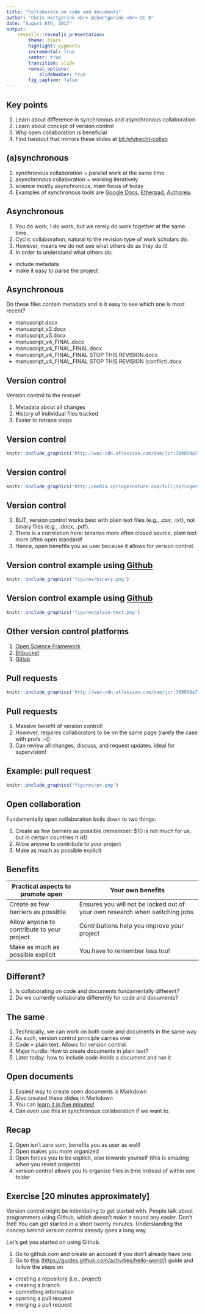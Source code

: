 ```yaml
---
title: "Collaborate on code and documents"
author: "Chris Hartgerink <br> @chartgerink <br> CC 0"
date: "August 8th, 2017"
output:
    revealjs::revealjs_presentation:
        theme: black
        highlight: pygments
        incremental: true
        center: true
        transition: slide
        reveal_options:
            slideNumber: true
        fig_caption: false
---
```


## Key points

1. Learn about difference in synchronous and asynchronous collaboration
2. Learn about concept of version control
3. Why open collaboration is beneficial
4. Find handout that mirrors these slides at [bit.ly/utrecht-collab](https://bit.ly/utrecht-collab)

## (a)synchronous

1. synchronous collaboration = parallel work at the same time
2. asynchronous collaboration = working iteratively
3. science mostly asynchronous, main focus of today
4. Examples of synchronous tools are [Google Docs](https://docs.google.com), [Etherpad](http://etherpad.org/), [Authorea](https://authorea.com).

## Asynchronous

1. You do work, I do work, but we rarely do work together at the same time.
2. Cyclic collaboration, natural to the revision type of work scholars do.
3. However, means we do not see what others do as they do it!
4. In order to understand what others do:
  * include metadata
  * make it easy to parse the project

## Asynchronous

Do these files contain metadata and is it easy to see which one is most recent?

- manuscript.docx
- manuscript_v2.docx
- manuscript_v3.docx
- manuscript_v4_FINAL.docx
- manuscript_v4_FINAL_FINAL.docx
- manuscript_v4_FINAL_FINAL STOP THIS REVISION.docx
- manuscript_v4_FINAL_FINAL STOP THIS REVISION (conflict).docx

## Version control

Version control to the rescue!

1. Metadata about all changes
2. History of individual files tracked
3. Easier to retrace steps

## Version control

```r
knitr::include_graphics('http://wac-cdn.atlassian.com/dam/jcr:389059a7-214c-46a3-bc52-7781b4730301/hero.svg?cdnVersion=fp')
```

## Version control

```r
knitr::include_graphics('http://media.springernature.com/full/springer-static/image/art%3A10.1186%2F1751-0473-8-7/MediaObjects/13029_2013_Article_88_Fig3_HTML.jpg')
```

## Version control

1. BUT, version control works best with plain text files (e.g., .csv, .txt), not binary files (e.g., .docx, .pdf).
2. There is a correlation here: binaries more often closed source, plain text more often open standard!
3. Hence, open benefits you as user because it allows for version control.

## Version control example using [Github](https://github.com)

```r
knitr::include_graphics('figures/binary.png')
```

## Version control example using [Github](https://github.com)

```r
knitr::include_graphics('figures/plain-text.png')
```

## Other version control platforms

1. [Open Science Framework](https://osf.io)
2. [Bitbucket](https://bitbucket.org)
3. [Gitlab](https://gitlab.org)

## Pull requests

```r
knitr::include_graphics('http://wac-cdn.atlassian.com/dam/jcr:389059a7-214c-46a3-bc52-7781b4730301/hero.svg?cdnVersion=fp')
```

## Pull requests

1. Massive benefit of version control!
2. However, requires collaborators to be on the same page (rarely the case with profs :-()
3. Can review all changes, discuss, and request updates. Ideal for supervision!

## Example: pull request

```r
knitr::include_graphics('figures/pr.png')
```

## Open collaboration

Fundamentally open collaboration boils down to two things:

1. Create as few barriers as possible (remember: $10 is not much for us, but in certain countries it is!)
2. Allow anyone to contribute to your project
3. Make as much as possible explicit

## Benefits

|Practical aspects to promote open | Your own benefits|
|--------------------------------------------|-----------------------------------------------------------------------------|
| Create as few barriers as possible         | Ensures you will not be locked out of your own research when switching jobs |
| Allow anyone to contribute to your project | Contributions help you improve *your* project                               |
| Make as much as possible explicit          | You have to remember less too!|

## Different?

1. Is collaborating on code and documents fundamentally different?
2. Do we currently collaborate differently for code and documents?

## The same

1. Technically, we can work on both code and documents in the same way
2. As such, version control principle carries over
3. Code = plain text. Allows for version control.
4. Major hurdle: How to create documents in plain text?
5. Later today: how to include code *inside* a document and run it

## Open documents

1. Easiest way to create open documents is Markdown
2. Also created these slides in Markdown
3. You can [learn it in five minutes!](https://daringfireball.net/projects/markdown/syntax)
4. Can even use this in synchronous collaboration if we want to.

## Recap

1. Open isn't zero sum, benefits you as user as well!
2. Open makes you more organized
3. Open forces you to be explicit, also towards yourself (this is amazing when you revisit projects)
4. version control allows you to organize files in time instead of within one folder

## Exercise [20 minutes approximately]

Version control might be intimidating to get started with. People talk about programmers using Github, which doesn't make it sound any easier. Don't fret! You can get started in a short twenty minutes. Understanding the concep behind version control already goes a long way. 

Let's get you started on using Github.

1. Go to github.com and create an account if you don't already have one.
2. Go to [this](https://guides.github.com/activities/hello-world/) ([https://guides.github.com/activities/hello-world/]()) guide and follow the steps on
  * creating a repository (i.e., project)
  * creating a branch
  * committing information
  * opening a pull request
  * merging a pull request